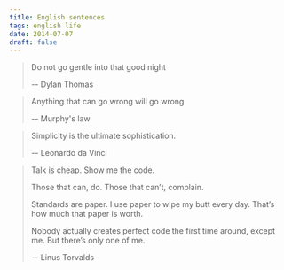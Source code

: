 ```yaml
---
title: English sentences
tags: english life
date: 2014-07-07
draft: false
---
```


> Do not go gentle into that good night
> 
> -- Dylan Thomas

> Anything that can go wrong will go wrong
> 
> -- Murphy's law

> Simplicity is the ultimate sophistication. 
> 
> -- Leonardo da Vinci

> Talk is cheap. Show me the code.
>
> Those that can, do. Those that can’t, complain.
> 
> Standards are paper. I use paper to wipe my butt every day. That’s how much that paper is worth.
> 
> Nobody actually creates perfect code the first time around, except me. But there’s only one of me.
> 
> 
> -- Linus Torvalds 